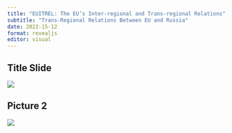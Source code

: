 ```yaml
---
title: "EUITREL: The EU’s Inter-regional and Trans-regional Relations"
subtitle: "Trans-Regional Relations Between EU and Russia"
date: 2022-15-12
format: revealjs
editor: visual
---
```


## Title Slide

![](/lecture/images/Emre Erşen 2022 Autumn/Emre Erşen 2022 Autumn.png)

## Picture 2

![](/lecture/images/Emre Erşen 2022 Autumn/WhatsApp Image 2023-12-10 at 1.00.20 AM.jpeg)
